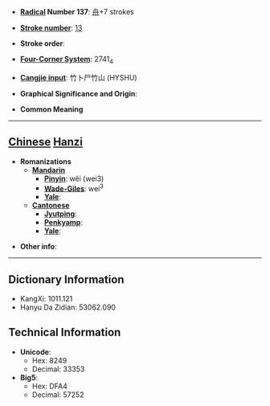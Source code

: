* '''[[Wiktionary:Chinese radical index| Radical]] Number 137''': [[Wiktionary:Chinese radical index 舟|舟]]+7 strokes

* '''[[Wiktionary:Chinese total strokes index|Stroke number]]''': [[Wiktionary:Chinese total strokes index 13|13]]

* '''Stroke order''': 

* '''[[Wiktionary:Chinese four corner index|Four-Corner System]]''': 2741<sub>4</sub>

* '''[[Wiktionary:Chinese Cangjie index|Cangjie input]]''': 竹卜尸竹山 (HYSHU)

* '''Graphical Significance and Origin''': 

* '''Common Meaning'''

----

== [[Chinese]] [[Hanzi]] ==

* '''Romanizations'''
** '''[[Mandarin]]'''
*** '''[[Pinyin]]''': wěi (wei3)
*** '''[[Wade-Giles]]''': wei<sup>3</sup>
*** '''[[Yale]]''': 
** '''[[Cantonese]]'''
*** '''[[Jyutping]]''':
*** '''[[Penkyamp]]''': 
*** '''[[Yale]]''': 

* '''Other info''': 

----

== Dictionary Information ==

* KangXi: 1011.121
* Hanyu Da Zidian: 53062.090

== Technical Information ==

* '''Unicode''':
** Hex: 8249
** Decimal: 33353
* '''Big5''':
** Hex: DFA4
** Decimal: 57252